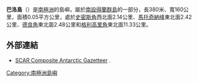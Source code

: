 '''巴洛島'''（{{lang-en|Barlow Island}}）是[[南極洲|南極洲]]的島嶼，屬於[[南設得蘭群島|南設得蘭群島]]的一部分，長380米、寬160公里，面積0.05平方公里，處於[[史密斯角_(南設得蘭群島)|史密斯角]]西北面2.14公里、[[馬托奇納峰|馬托奇納峰]]東北面2.42公里、[[德良角|德良角]]東北面2.48公里和[[格利高里角|格利高里角]]東北面11.33公里。

==外部連結==
* [http://data.aad.gov.au/aadc/gaz/scar/ SCAR Composite Antarctic Gazetteer] {{WebCite|url=https://www.webcitation.org/5ug2CfC7m?url=http://data.aad.gov.au/aadc/gaz/scar/ |date=20101202140255 |dateformat=iso }}.

{{coord|62|52|04.5|S|62|20|24.2|W|display=title}}

{{南设得兰群岛}}

{{Antarctica-geo-stub}}

[[Category:南極洲島嶼|Category:南極洲島嶼]]